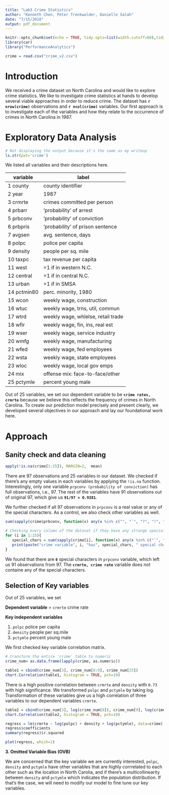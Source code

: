 ```yaml
---
title: "Lab3 Crime Statistics"
author: "Kenneth Chen, Peter Trenkwalder, Danielle Salah"
date: "7/15/2018"
output: pdf_document
---
```


```r
knitr::opts_chunk$set(echo = TRUE, tidy.opts=list(width.cutoff=60),tidy=TRUE)
library(car)
library("PerformanceAnalytics")
```


```r
crime = read.csv("crime_v2.csv")
```

# Introduction

We received a crime dataset on North Carolina and would like to explore crime statistics. We like to investigate crime statistics at hands to develop several viable approaches in order to reduce crime. The dataset has  **`r nrow(crime)`** observations and **`r ncol(crime)`** variables. Our first approach is to investigate each of the variables and how they relate to the occurrence of crimes in North Carolina in 1987. 

# Exploratory Data Analysis

```r
# Not displaying the output because it's the same as my writeup
ls.str(pat='crime')
```

We listed all variables and their descriptions here. 

| variable | label |
|--------|-------|
| 1 county    | county identifier     |
| 2 year   | 1987     |
| 3 crmrte   | crimes committed per person     |
| 4 prbarr   | 'probability' of arrest     |
| 5 prbconv    | 'probability' of conviction     |
| 6 prbpris   | 'probability' of prison sentence     |
| 7 avgsen   | avg. sentence, days     |
| 8 polpc    | police per capita     |
| 9 density  | people per sq. mile |
| 10 taxpc   | tax revenue per capita |
| 11 west    | =1 if in western N.C. |
| 12 central | =1 if in central N.C. |
| 13 urban   | =1 if in SMSA |
| 14 pctmin80 | perc. minority, 1980 |
| 15 wcon    | weekly wage, construction |
| 16 wtuc    | weekly wage, trns, util, commun |
| 17 wtrd    | weekly wage, whlelse, retail trade |
| 18 wfir    | weekly wage, fin, ins, real est |
| 19 wser    | weekly wage, service industry |
| 20 wmfg    | weekly wage, manufacturing |
| 21 wfed    | weekly wage, fed employees |
| 22 wsta    | weekly wage, state employees |
| 23 wloc    | weekly wage, local gov emps |
| 24 mix     | offense mix: face-to-face/other |
| 25 pctymle | percent young male |

Out of 25 variables, we set our dependent variable to be **`crime rates, crmrte`** because we believe this reflects the frequency of crimes in North Carolina. To create our prediction model precisely and present clearly, we developed several objectives in our approach and lay our foundational work here.  

# Approach     
## Sanity check and data cleaning

```r
apply(!is.na(crime[1:25]), MARGIN=2,  mean)
```

There are 97 observations and 25 variables in our dataset. We checked if there's any empty values in each variables by applying the `!is.na` function. Interestingly, only one variable `prpconv (probability of conviction)` has full observations, i.e., 97. The rest of the variables have 91 observations out of original 97, which give us **`91/97 = 0.9381`**.  

We further checked if all 97 observations in `prpconv` is a real value or any of the special characters. As a control, we also check other variables as well.  

```r
sum(sapply(crime$prbconv, function(x) any(x %in% c("", "`", "?", "!", "@", "#", "$", "%", "^", "&", "*", "(", ")"))))
```


```r
# Checking every column of the dataset if they have any strange special characters in their value
for (i in 1:25){
   special_chars = sum(sapply(crime[i], function(x) any(x %in% c("`", "", "?", "!", "@", "#", "$", "%", "^", "&", "*", "(", ")"))))
   print(paste("crime variable", i, "has", special_chars, " special characters."))
}
```
We found that there are **`6`** special characters in `prpconv` variable, which left us 91 observations from 97. The **`crmrte, crime rate`** variable does not containe any of the special characters. 

## Selection of Key variables

Out of 25 variables, we set  

**Dependent variable** = `crmrte` crime rate 

**Key independent variables**  

1. `polpc` police per capita  
2. `density` people per sq.mile  
3. `pctymle` percent young male  

We first checked key variable correlation matrix.  

```r
# transform the entire 'crime' table to numeric
crime_num= as.data.frame(lapply(crime, as.numeric))

table1 = cbind(crime_num[3], crime_num[8:9], crime_num[25])
chart.Correlation(table1, histogram = TRUE, pch=19)
```

There is a high positive correlation between `crmrte` and `density` with `0.73` with high significance. We transformed `polpc` and `pctymle` by taking log. Transformation of these variables give us a high correlation of three variables to our dependent variables `crmrte`. 

```r
table2 = cbind(crime_num[3], log(crime_num[8]), crime_num[9], log(crime_num[25]))
chart.Correlation(table2, histogram = TRUE, pch=19)
```


```r
regress = lm(crmrte ~ log(polpc) + density + log(pctymle), data=crime)
regress$coefficients
summary(regress)$r.squared
```


```r
plot(regress, which=1)
```


**3. Omitted Variable Bias (OVB)**   

We are concerned that the key variable we are currently interested, `polpc`, `density` and `pctymle` have other variables that are highly corrrelated to each other such as the location in North Carolia, and if there's a multicollinearity between `density` and `pctymle` which indicates the population distribution. If that's the case, we will need to modify our model to fine tune our key variables. 







